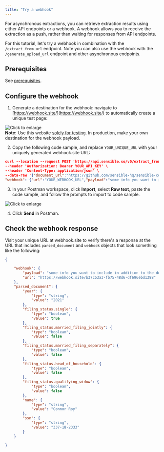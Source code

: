 ```yaml
---
title: "Try a webhook"
---
```


For asynchronous extractions, you can retrieve extraction results using either API endpoints or a webhook. A webhook allows you to receive the extraction as a push, rather than waiting for responses from API endpoints. 

For this tutorial, let's try a webhook in combination with the `/extract_from_url` endpoint. Note you can also use the webhook with the `/generate_upload_url` endpoint and other asynchronous endpoints. 

## Prerequisites

See [prerequisites](https://sensible-87.mintlify.app/api/api-tutorial/overview#prerequisites). 

## Configure the webhook

1. Generate a destination for the webhook: navigate to [https://webhook.site/](https://webhook.site/) to automatically create a unique test page:

![Click to enlarge](/images/api_quickstart_webhook_1.png)  
**Note:** Use this website [solely for testing](https://webhook.site/terms). In production, make your own destination for the webhook payload.

2. Copy the following code sample, and replace `YOUR_UNIQUE_URL` with your uniquely generated webhook.site URL:



```json 
curl --location --request POST 'https://api.sensible.so/v0/extract_from_url/tax_forms' \
--header 'Authorization: Bearer YOUR_API_KEY' \
--header 'Content-Type: application/json' \
--data-raw '{"document_url":"https://github.com/sensible-hq/sensible-configuration-library/raw/main/tax_forms/1040/2021/1040_2021_sample.pdf",
"webhook": {"url":"YOUR_WEBHOOK_URL","payload":"some info you want to include in addition to the default payload, which includes extraction id, type, and parsed doc"}}'
```
3. In your Postman workspace, click **Import**, select **Raw text**, paste the code sample, and follow the prompts to import to code sample.

![Click to enlarge](/images/api_quickstart_webhook_2.png)

4. Click **Send** in Postman.

## Check the webhook response

Visit your unique URL at webhook.site to verify there's a response at the URL that includes `parsed_document` and `webhook` objects that look something like the following: 

```json
{

	"webhook": {
		"payload": "some info you want to include in addition to the default payload, which includes extraction id, type, and parsed doc",
		"url": "https://webhook.site/b37c53a3-fb75-48d6-df696ebd1388"
	},
	"parsed_document": {
		"year": {
			"type": "string",
			"value": "2021"
		},
		"filing_status.single": {
			"type": "boolean",
			"value": true
		},
		"filing_status.married_filing_jointly": {
			"type": "boolean",
			"value": false
		},
		"filing_status.married_filing_separately": {
			"type": "boolean",
			"value": false
		},
		"filing_status.head_of_household": {
			"type": "boolean",
			"value": false
		},
		"filing_status.qualifying_widow": {
			"type": "boolean",
			"value": false
		},
		"name": {
			"type": "string",
			"value": "Connor Roy"
		},
		"ssn": {
			"type": "string",
			"value": "337-18-2333"
		}
	}

}
```